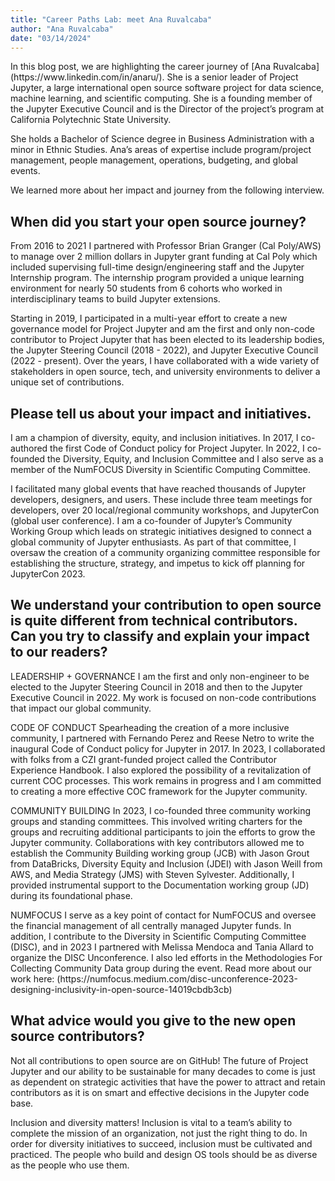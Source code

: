 ```yaml
---
title: "Career Paths Lab: meet Ana Ruvalcaba"
author: "Ana Ruvalcaba"
date: "03/14/2024"
---
```

In this blog post, we are highlighting the career journey of [Ana Ruvalcaba] (https://www.linkedin.com/in/anaru/). She is a senior leader of Project Jupyter, a large international open source software project for data science, machine learning, and scientific computing. She is a founding member of the Jupyter Executive Council and is the Director of the project’s program at California Polytechnic State University.

She holds a Bachelor of Science degree in Business Administration with a minor in Ethnic Studies. Ana’s areas of expertise include program/project management, people management, operations, budgeting, and global events. 

We learned more about her impact and journey from the following interview.

## When did you start your open source journey?
From 2016 to 2021 I partnered with Professor Brian Granger (Cal Poly/AWS) to manage over 2 million dollars in Jupyter grant funding at Cal Poly which included supervising full-time design/engineering staff and the Jupyter Internship program. The internship program provided a unique learning environment for nearly 50 students from 6 cohorts who worked in interdisciplinary teams to build Jupyter extensions. 

Starting in 2019, I participated in a multi-year effort to create a new governance model for Project Jupyter and am the first and only non-code contributor to Project Jupyter that has been elected to its leadership bodies, the Jupyter Steering Council (2018 - 2022), and Jupyter Executive Council (2022 - present). Over the years, I have collaborated with a wide variety of stakeholders in open source, tech, and university environments to deliver a unique set of contributions. 

## Please tell us about your impact and initiatives.
I am a champion of diversity, equity, and inclusion initiatives. In 2017, I co-authored the first Code of Conduct policy for Project Jupyter. In 2022, I co-founded the Diversity, Equity, and Inclusion Committee and I also serve as a member of the NumFOCUS Diversity in Scientific Computing Committee. 

I facilitated many global events that have reached thousands of Jupyter developers, designers, and users. These include three team meetings for developers, over 20 local/regional community workshops, and JupyterCon (global user conference).  I am a  co-founder of Jupyter’s Community Working Group which leads on strategic initiatives designed to connect a global community of Jupyter enthusiasts. As part of that committee, I oversaw the creation of a community organizing committee responsible for establishing the structure, strategy, and impetus to kick off 
planning for JupyterCon 2023.

## We understand your contribution to open source is quite different from technical contributors. Can you try to classify and explain your impact to our readers?

LEADERSHIP + GOVERNANCE
I am the first and only non-engineer to be elected to the Jupyter Steering Council in 2018 and then to the Jupyter Executive Council in 2022. My work is focused on non-code contributions that impact our global community. 

CODE OF CONDUCT
Spearheading the creation of a more inclusive community, I partnered with Fernando Perez and Reese Netro to write the inaugural Code of Conduct policy for Jupyter in 2017. In 2023, I collaborated with folks from a CZI grant-funded project called the Contributor Experience Handbook. I also explored the possibility of a revitalization of current COC processes. This work remains in progress and I am committed to creating a more effective COC framework for the Jupyter community.

COMMUNITY BUILDING
In 2023, I co-founded three community working groups and standing committees. This involved writing charters for the groups and recruiting additional participants to join the efforts to grow the Jupyter community. Collaborations with key contributors allowed me to establish the Community Building working group (JCB) with Jason Grout from DataBricks, Diversity Equity and Inclusion (JDEI) with Jason Weill from AWS, and Media Strategy (JMS) with Steven Sylvester. Additionally, I provided instrumental support to the Documentation working group (JD) during its foundational phase.

NUMFOCUS
I serve as a key point of contact for NumFOCUS and oversee the financial management of all centrally managed Jupyter funds. In addition, I contribute to the Diversity in Scientific Computing Committee (DISC), and in 2023 I partnered with Melissa Mendoca and Tania Allard to organize the DISC Unconference. I also led efforts in the Methodologies For Collecting Community Data group during the event. 
Read more about our work here: (​​https://numfocus.medium.com/disc-unconference-2023-designing-inclusivity-in-open-source-14019cbdb3cb)


## What advice would you give to the new open source contributors?
Not all contributions to open source are on GitHub! The future of Project Jupyter and our ability to be sustainable for many decades to come is just as dependent on strategic activities that have the power to attract and retain contributors as it is on smart and effective decisions in the Jupyter code base.

Inclusion and diversity matters! Inclusion is vital to a team’s ability to complete the mission of an organization, not just the right thing to do. In order for diversity initiatives to succeed, inclusion must be cultivated and practiced. The people who build and design OS tools should be as diverse as the people who use them.

 


